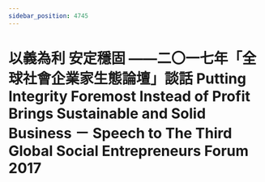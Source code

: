 ```yaml
---
sidebar_position: 4745
---
```



# 以義為利 安定穩固 ——二〇一七年「全球社會企業家生態論壇」談話 Putting Integrity Foremost Instead of Profit Brings Sustainable and Solid Business － Speech to The Third Global Social Entrepreneurs Forum 2017


<ReactPlayer controls='true' url='https://tw4.amtb.de/redirect/media/himp4/32/32-239/32-239-0001.mp4' />
